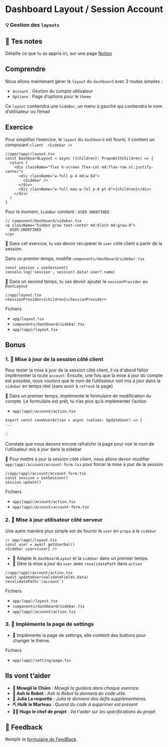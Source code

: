 # Dashboard Layout / Session Account

### 💡 Gestion des `layouts`

## 📝 Tes notes

Détaille ce que tu as appris ici, sur une page [Notion](https://go.mikecodeur.com/course-notes-template)

## Comprendre

Nous allons maintenant gérer le `layout` du `dashboard` avec 2 routes simples :

- `Account` : Gestion du compte utilisateur
- `Options` : Page d’options pour le `theme`

Ce `layout` contiendra une `SideBar`, un menu à gauche qui contiendra le nom d’utilisateur ou l’email

## Exercice

Pour simplifier l’exercice, le `layout` du `dashboard` est fourni, il contient un composant `client  <Sidebar />`

```tsx
//app/(app)/layout.tsx
const DashboardLayout = async ({children}: PropsWithChildren) => {
  return (
    <div className="flex h-screen flex-col md:flex-row xl:justify-center">
      <div className="w-full p-4 md:w-64">
        <Sidebar />
      </div>
      <div className="w-full max-w-7xl p-4 pt-8">{children}</div>
    </div>
  )
}
```

Pour le moment, `SideBar` contient : `USER UNDEFINED`

```tsx
// component/dashboard/sidebar.tsx
<p className="hidden grow text-center md:block md:grow-0">
  USER UNDEFINED
</p>
```

🐶 Dans cet exercice, tu vas devoir récupérer le `user` côté client à partir de la session.

Dans un premier temps, modifie `components/dashboard/sidebar.tsx`

```tsx
const session = useSession()
console.log('session', session?.data?.user?.name)
```

🐶 Dans un second temps, tu vas devoir ajouter le `sessionProvider` au `RootLayout`

```tsx
//app/layout.tsx
<SessionProvider>{children}</SessionProvider>
```

Fichiers

- `app/layout.tsx`
- `components/dashboard/sidebar.tsx`
- `app/(app)/layout.tsx`

## Bonus

### 1. 🚀 Mise à jour de la session côté client

Pour tester la mise à jour de la session côté client, il va d'abord falloir implémenter la route `account`. Ensuite, une fois que la mise à jour du compte est possible, nous voulons que le nom de l’utilisateur soit mis à jour dans la `sidebar` en temps réel (sans avoir à `refresh` la page)

🐶 Dans un premier temps, implémente le formulaire de modification du compte. Le formulaire est prêt, tu n’as plus qu’à implémenter l’action

- `app/(app)/account/action.tsx`

```tsx
export const saveUserAction = async (values: UpdateUser) => {
...

```

<aside>
💡

Constate que nous devons encore rafraîchir la page pour voir le nom de l’utilisateur mis à jour dans la sidebar

</aside>

🐶 Pour mettre à jour la session côté client, nous allons devoir modifier `app/(app)/account/account-form.tsx` pour forcer la mise à jour de la session

```tsx
//app/(app)/account/account-form.tsx
const session = useSession()
session.update()
```

Fichiers

- `app/(app)/account/action.tsx`
- `app/(app)/account/account-form.tsx`

### 2. 🚀 Mise à jour utilisateur côté serveur

Une autre manière plus simple est de fournir le `user` en `props` à la `sidebar`

```tsx
// app/(app)/layout.tsx
const user = await getUserDal()
<Sidebar user={user} />
```

- 🐶 Adapte le `dashboardLayout` et la `sidebar` dans un premier temps.
- 🐶 Gère la mise à jour du `user` avec `revalidatePath` dans `action`

```tsx
//app/(app)/account/action.tsx
await updateUser(validateFields.data)
revalidatePath('/account')
```

Fichiers

- `app/(app)/layout.tsx`
- `components/dashboard/sidebar.tsx`
- `app/(app)/account/action.tsx`

### 3. 🚀 Implémente la page de settings

- 🐶 Implémente la page de settings, elle contient des buttons pour changer le thème.

Fichiers

- `app/(app)/setting/page.tsx`

## Ils vont t’aider

- **🐶 Mowgli le Chien** : _Mowgli te guidera dans chaque exercice._
- **🤖 Ash le Robot** : _Ash le Robot te donnera du code utile._
- **🚀 Julia La roquette** : _Julia te donnera des défis supplémentaires._
- **⛏️ Hulk le Marteau** : _Quand du code à supprimer est présent_
- **👨‍✈️ Hugo le chef de projet** : _Va t'aider sur les spécifications du projet_

## 🐜 Feedback

Remplir le [formulaire de FeedBack](https://go.mikecodeur.com/cours-next-avis?entry.1912869708=Next%20Mastery&entry.1430994900=9.SAAS%20Entrepreneur&entry.533578441=04%20Layout-Session-Account).
